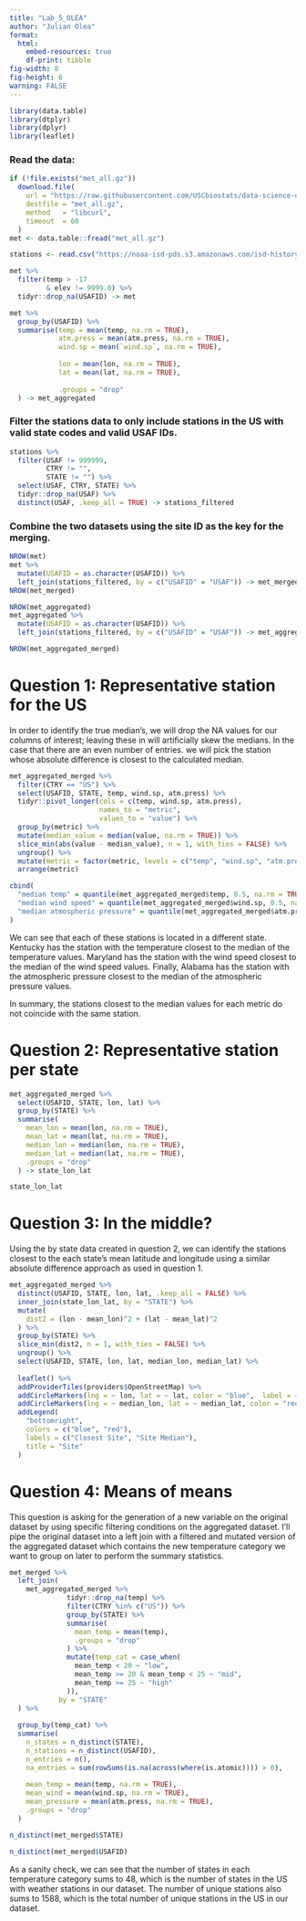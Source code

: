 ```yaml
---
title: "Lab_5_OLEA"
author: "Julian Olea"
format: 
  html:
    embed-resources: true
    df-print: tibble
fig-width: 8
fig-height: 6
warning: FALSE
---
```


```r

library(data.table)
library(dtplyr)
library(dplyr)
library(leaflet)

```

### Read the data:
```r

if (!file.exists("met_all.gz"))
  download.file(
    url = "https://raw.githubusercontent.com/USCbiostats/data-science-data/master/02_met/met_all.gz",
    destfile = "met_all.gz",
    method   = "libcurl",
    timeout  = 60
  )
met <- data.table::fread("met_all.gz")

stations <- read.csv("https://noaa-isd-pds.s3.amazonaws.com/isd-history.csv")

```

```r

met %>%
  filter(temp > -17
         & elev != 9999.0) %>%
  tidyr::drop_na(USAFID) -> met

met %>%
  group_by(USAFID) %>%
  summarise(temp = mean(temp, na.rm = TRUE),
            atm.press = mean(atm.press, na.rm = TRUE),
            wind.sp = mean(`wind.sp`, na.rm = TRUE),
            
            lon = mean(lon, na.rm = TRUE),
            lat = mean(lat, na.rm = TRUE),
            
            .groups = "drop"
  ) -> met_aggregated

```

### Filter the stations data to only include stations in the US with valid state codes and valid USAF IDs.
```r

stations %>%
  filter(USAF != 999999,
         CTRY != "",
         STATE != "") %>%
  select(USAF, CTRY, STATE) %>%
  tidyr::drop_na(USAF) %>%
  distinct(USAF, .keep_all = TRUE) -> stations_filtered

```

### Combine the two datasets using the site ID as the key for the merging.
```r

NROW(met)
met %>%
  mutate(USAFID = as.character(USAFID)) %>%
  left_join(stations_filtered, by = c("USAFID" = "USAF")) -> met_merged
NROW(met_merged)

NROW(met_aggregated)
met_aggregated %>%
  mutate(USAFID = as.character(USAFID)) %>%
  left_join(stations_filtered, by = c("USAFID" = "USAF")) -> met_aggregated_merged

NROW(met_aggregated_merged)

```

# Question 1: Representative station for the US

In order to identify the true median's, we will drop the NA values for our columns of interest; leaving these in will artificially skew the medians. In the case that there are an even number of entries. we will pick the station whose absolute difference is closest to the calculated median.

```r

met_aggregated_merged %>%
  filter(CTRY == "US") %>%
  select(USAFID, STATE, temp, wind.sp, atm.press) %>%
  tidyr::pivot_longer(cols = c(temp, wind.sp, atm.press),
                      names_to = "metric",
                      values_to = "value") %>%
  group_by(metric) %>%
  mutate(median_value = median(value, na.rm = TRUE)) %>%
  slice_min(abs(value - median_value), n = 1, with_ties = FALSE) %>%
  ungroup() %>%
  mutate(metric = factor(metric, levels = c("temp", "wind.sp", "atm.press"))) %>%
  arrange(metric)

cbind(
  "median temp" = quantile(met_aggregated_merged$temp, 0.5, na.rm = TRUE),
  "median wind speed" = quantile(met_aggregated_merged$wind.sp, 0.5, na.rm = TRUE),
  "median atmospheric pressure" = quantile(met_aggregated_merged$atm.press, 0.5, na.rm = TRUE)
)

```

We can see that each of these stations is located in a different state. Kentucky has the station with the temperature closest to the median of the temperature values. Maryland has the station with the wind speed closest to the median of the wind speed values. Finally, Alabama has the station with the atmospheric pressure closest to the median of the atmospheric pressure values.

In summary, the stations closest to the median values for each metric do not coincide with the same station.

# Question 2: Representative station per state
```r

met_aggregated_merged %>%
  select(USAFID, STATE, lon, lat) %>%
  group_by(STATE) %>%
  summarise(
    mean_lon = mean(lon, na.rm = TRUE),
    mean_lat = mean(lat, na.rm = TRUE),
    median_lon = median(lon, na.rm = TRUE),
    median_lat = median(lat, na.rm = TRUE),
    .groups = "drop"
  ) -> state_lon_lat

state_lon_lat

```

# Question 3: In the middle?

Using the by state data created in question 2, we can identify the stations closest to the each state's mean latitude and longitude using a similar absolute difference approach as used in question 1.

```r

met_aggregated_merged %>%
  distinct(USAFID, STATE, lon, lat, .keep_all = FALSE) %>%
  inner_join(state_lon_lat, by = "STATE") %>%
  mutate(
    dist2 = (lon - mean_lon)^2 + (lat - mean_lat)^2
  ) %>%
  group_by(STATE) %>%
  slice_min(dist2, n = 1, with_ties = FALSE) %>%
  ungroup() %>%
  select(USAFID, STATE, lon, lat, median_lon, median_lat) %>%
  
  leaflet() %>%
  addProviderTiles(providers$OpenStreetMap) %>%
  addCircleMarkers(lng = ~ lon, lat = ~ lat, color = "blue",  label = ~paste(STATE, "— Closest site")) %>%
  addCircleMarkers(lng = ~ median_lon, lat = ~ median_lat, color = "red", label = ~paste(STATE, "— Median state location")) %>%
  addLegend(
    "bottomright",
    colors = c("blue", "red"),
    labels = c("Closest Site", "Site Median"),
    title = "Site"
  )


```

# Question 4: Means of means

This question is asking for the generation of a new variable on the original dataset by using specific filtering conditions on the aggregated dataset. I'll pipe the original dataset into a left join with a filtered and mutated version of the aggregated dataset which contains the new temperature category we want to group on later to perform the summary statistics.

```r

met_merged %>%
  left_join(
    met_aggregated_merged %>%
              tidyr::drop_na(temp) %>%
              filter(CTRY %in% c("US")) %>%
              group_by(STATE) %>%
              summarise(
                mean_temp = mean(temp),
                .groups = "drop"
              ) %>%
              mutate(temp_cat = case_when(
                mean_temp < 20 ~ "low",
                mean_temp >= 20 & mean_temp < 25 ~ "mid",
                mean_temp >= 25 ~ "high"
              )),
            by = "STATE"
  ) %>%
  
  group_by(temp_cat) %>%
  summarise(
    n_states = n_distinct(STATE),
    n_stations = n_distinct(USAFID),
    n_entries = n(),
    na_entries = sum(rowSums(is.na(across(where(is.atomic)))) > 0),
    
    mean_temp = mean(temp, na.rm = TRUE),
    mean_wind = mean(wind.sp, na.rm = TRUE),
    mean_pressure = mean(atm.press, na.rm = TRUE),
    .groups = "drop"
  )

n_distinct(met_merged$STATE)

n_distinct(met_merged$USAFID)

```

As a sanity check, we can see that the number of states in each temperature category sums to 48, which is the number of states in the US with weather stations in our dataset. The number of unique stations also sums to 1588, which is the total number of unique stations in the US in our dataset.